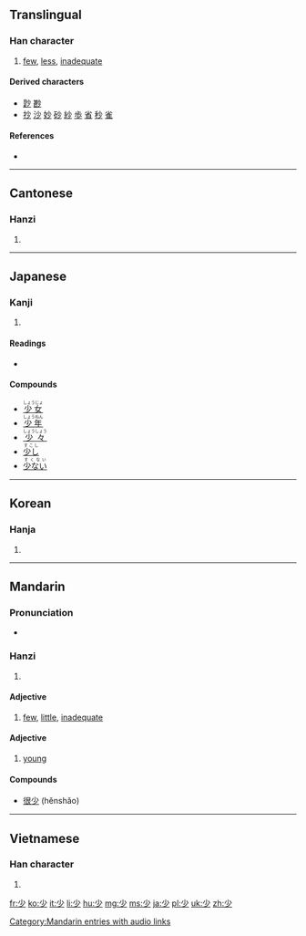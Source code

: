 ==Translingual==

===Han character===
{{Han char|rn=42|rad=小|as=01|sn=4|four=9020<sub>0</sub>|canj=火竹 (FH)|ids=⿱[[小]][[丿]]}}

# [[few]], [[less]], [[inadequate]]

====Derived characters====
* [[尟]] [[尠]]
* [[抄]] [[沙]] [[妙]] [[砂]] [[紗]] [[歩]] [[省]] [[秒]] [[雀]]

====References====
* {{Han ref|kx=0296.200|dkj=07475|dj=0590.020|hdz=10561.020|uh=5C11|ud=23569|bh=A4D6|bd=42198}}

----

==Cantonese==

===Hanzi===
{{yue-hanzi|jyut=|y=siu2, siu3}}

# {{defn|lang=yue|sort=小01}}

----

==Japanese==

===Kanji===
{{ja-kanji|grade=2|rs=小01}}

# {{defn|lang=ja|sort=小01}}

====Readings====
* {{ja-readings|on=[[しょう]] (shō), [[せう]] (seu)|kun=[[すくない]] (sukunai), [[すこし]] (sukoshi), [[しばらく]] (shibaraku)}}

====Compounds====
* <ruby><rb>[[少女]]</rb><rp>(</rp><rt>しょうじょ</rt><rp>)</rp></ruby>
* <ruby><rb>[[少年]]</rb><rp>(</rp><rt>しょうねん</rt><rp>)</rp></ruby>
* <ruby><rb>[[少々]]</rb><rp>(</rp><rt>しょうしょう</rt><rp>)</rp></ruby>
* <ruby><rb>[[少し]]</rb><rp>(</rp><rt>すこし</rt><rp>)</rp></ruby>
* <ruby><rb>[[少ない]]</rb><rp>(</rp><rt>すくない</rt><rp>)</rp></ruby>

----

==Korean==

===Hanja===
{{ko-hanja|hangeul=소|eumhun=적을|rv=so|mr=so}}

# {{defn|lang=ko|sort=小01}}

----

==Mandarin==

===Pronunciation===
* {{audio|zh-shǎo.ogg|audio}}

===Hanzi===
{{cmn-hanzi|pin=[[shǎo]] ([[shao3]])|wg=shao<sup>3</sup>}}

# {{defn|lang=cmn|sort=小01}}

====Adjective====
{{cmn-adj|ts|pin=shǎo|tra=|sim=|tas=|pint=shao3|rs=小01}}

# [[few]], [[little]], [[inadequate]]

====Adjective====
{{cmn-adj|ts|pin=shào|tra=|sim=|tas=|pint=shao4|rs=小01}}

# [[young]]

====Compounds====
* [[很少]] (hěnshǎo)

[[Category:Mandarin entries with audio links]]

----

==Vietnamese==

===Han character===
{{vi-hantu|[[thiểu]], [[thẹo]], [[thểu]], [[thỉu]], [[thiếu]], [[thẻo]]|rs=小01}}

# {{defn|lang=vi|sort=小01}}

[[fr:少]]
[[ko:少]]
[[it:少]]
[[li:少]]
[[hu:少]]
[[mg:少]]
[[ms:少]]
[[ja:少]]
[[pl:少]]
[[uk:少]]
[[zh:少]]